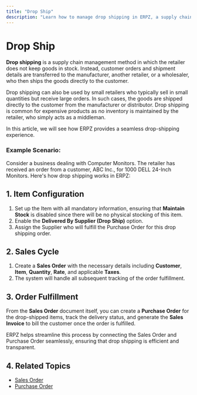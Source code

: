 ```yaml
---
title: "Drop Ship"
description: "Learn how to manage drop shipping in ERPZ, a supply chain method where goods are shipped directly from supplier to customer."
---
```


# Drop Ship

**Drop shipping** is a supply chain management method in which the retailer does not keep goods in stock. Instead, customer orders and shipment details are transferred to the manufacturer, another retailer, or a wholesaler, who then ships the goods directly to the customer.

Drop shipping can also be used by small retailers who typically sell in small quantities but receive large orders. In such cases, the goods are shipped directly to the customer from the manufacturer or distributor. Drop shipping is common for expensive products as no inventory is maintained by the retailer, who simply acts as a middleman.

In this article, we will see how ERPZ provides a seamless drop-shipping experience.

### Example Scenario:

Consider a business dealing with Computer Monitors. The retailer has received an order from a customer, ABC Inc., for 1000 DELL 24-Inch Monitors. Here's how drop shipping works in ERPZ:

## 1. Item Configuration

1. Set up the Item with all mandatory information, ensuring that **Maintain Stock** is disabled since there will be no physical stocking of this item.
2. Enable the **Delivered By Supplier (Drop Ship)** option.
3. Assign the Supplier who will fulfill the Purchase Order for this drop shipping order.

## 2. Sales Cycle

1. Create a **Sales Order** with the necessary details including **Customer**, **Item**, **Quantity**, **Rate**, and applicable **Taxes**.
2. The system will handle all subsequent tracking of the order fulfillment.

## 3. Order Fulfillment

From the **Sales Order** document itself, you can create a **Purchase Order** for the drop-shipped items, track the delivery status, and generate the **Sales Invoice** to bill the customer once the order is fulfilled.

ERPZ helps streamline this process by connecting the Sales Order and Purchase Order seamlessly, ensuring that drop shipping is efficient and transparent.

## 4. Related Topics

- [Sales Order]()
- [Purchase Order]()
